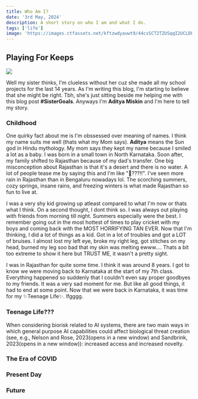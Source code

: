 ```yaml
---
title: Who Am I?
date: '3rd May, 2024'
description: A short story on who I am and what I do.
tags: ['life']
image: 'https://images.ctfassets.net/kftzwdyauwt9/44csSCT2TZUSqqI2UCLDF9/153e0192aeb75b2322007085c1009bc0/AGI2.png?w=1200&q=90&fm=jpg'
---
```


## Playing For Keeps

<img
	src='https://images.ctfassets.net/kftzwdyauwt9/44csSCT2TZUSqqI2UCLDF9/153e0192aeb75b2322007085c1009bc0/AGI2.png?w=1200&q=90&fm=jpg'
	className='object-cover'
/>

Well my sister thinks, I'm clueless without her cuz she made all my school projects for the last 14 years. As I'm writing this blog, I'm starting to believe that she might be right. Tbh, she's just sitting beside me helping me with this blog post **#SisterGoals**. Anyways I'm **Aditya Miskin** and I'm here to tell my story.

### Childhood

One quirky fact about me is I'm obssessed over meaning of names. I think my name suits me well (thats what my Mom says). **Aditya** means the Sun god in Hindu mythology. My mom says they kept my name because I smiled a lot as a baby. I was born in a small town in North Karnataka. Soon after, my family shifted to Rajasthan because of my dad's transfer. One big misconception about Rajasthan is that it's a desert and there is no water. A lot of people tease me by saying this and I'm like "🤨???!!". I've seen more rain in Rajasthan than in Bengaluru nowadays lol. The scorching summers, cozy springs, insane rains, and freezing winters is what made Rajasthan so fun to live at.

I was a very shy kid growing up atleast compared to what I'm now or thats what I think. On a second thought, I dont think so. I was always out playing with friends from morning till night. Summers especially were the best. I remember going out in the most hottest of times to play cricket with my boys and coming back with the MOST HORRIFYING TAN EVER. Now that I'm thinking, I did a lot of things as a kid. Got in a lot of troubles and got a LOT of bruises. I almost lost my left eye, broke my right leg, got stitches on my head, burned my leg soo bad that my skin was melting ewww.... Thats a bit too extreme to show it here but TRUST ME, it wasn't a pretty sight.

I was in Rajasthan for quite some time. I think it was around 8 years. I got to know we were moving back to Karnataka at the start of my 7th class. Everything happened so suddenly that I couldn't even say proper goodbyes to my friends. It was a very sad moment for me. But like all good things, it had to end at some point. Now that we were back in Karnataka, it was time for my ✨Teenage Life✨. lfgggg.

### Teenage Life???

When considering biorisk related to AI systems, there are two main ways in which general purpose AI capabilities could affect biological threat creation (see, e.g., Nelson and Rose, 2023(opens in a new window) and Sandbrink, 2023(opens in a new window)): increased access and increased novelty.

### The Era of COVID

### Present Day

### Future
